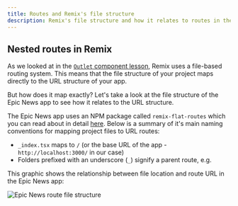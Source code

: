 ```yaml
---
title: Routes and Remix's file structure
description: Remix's file structure and how it relates to routes in the application
---
```


## Nested routes in Remix

As we looked at in the [`Outlet` component lesson](src/content/docs/guides/outlet.mdx), Remix uses a file-based routing system. This means that the file structure of your project maps directly to the URL structure of your app.

But how does it map exactly? Let's take a look at the file structure of the Epic News app to see how it relates to the URL structure.

The Epic News app uses an NPM package called `remix-flat-routes` which you can read about in detail [here](https://github.com/kiliman/remix-flat-routes). Below is a summary of it's main naming conventions for mapping project files to URL routes:

- `_index.tsx` maps to `/` (or the base URL of the app - `http://localhost:3000/` in our case)
- Folders prefixed with an underscore (`_`) signify a parent route, e.g.

This graphic shows the relationship between file location and route URL in the Epic News app:

![Epic News route file structure](src/assets/png/route-file-naming-convention.png)
